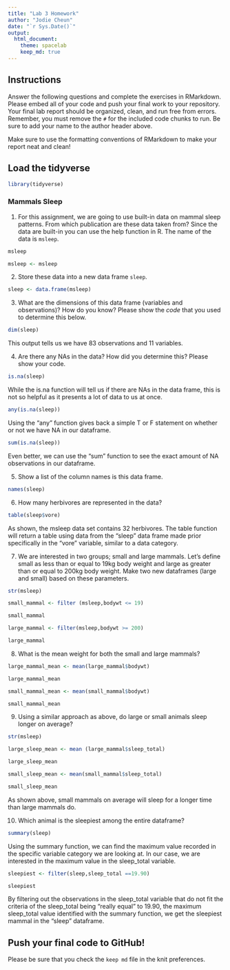 ```yaml
---
title: "Lab 3 Homework"
author: "Jodie Cheun"
date: "`r Sys.Date()`"
output:
  html_document: 
    theme: spacelab
    keep_md: true
---
```


## Instructions
Answer the following questions and complete the exercises in RMarkdown. Please embed all of your code and push your final work to your repository. Your final lab report should be organized, clean, and run free from errors. Remember, you must remove the `#` for the included code chunks to run. Be sure to add your name to the author header above.  

Make sure to use the formatting conventions of RMarkdown to make your report neat and clean!  

## Load the tidyverse
```r
library(tidyverse)
```

### Mammals Sleep  
1. For this assignment, we are going to use built-in data on mammal sleep patterns. From which publication are these data taken from? Since the data are built-in you can use the help function in R. The name of the data is `msleep`.  
```r
msleep
```
```r
msleep <- msleep
```


2. Store these data into a new data frame `sleep`.  
```r
sleep <- data.frame(msleep)
```

3. What are the dimensions of this data frame (variables and observations)? How do you know? Please show the *code* that you used to determine this below.  
```r
dim(sleep)
```
This output tells us we have 83 observations and 11 variables.


4. Are there any NAs in the data? How did you determine this? Please show your code.  
```r
is.na(sleep)
```
While the is.na function will tell us if there are NAs in the data frame, this is not so helpful as it presents a lot of data to us at once.

```r
any(is.na(sleep))
```
Using the "any" function gives back a simple T or F statement on whether or not we have NA in our dataframe.

```r
sum(is.na(sleep))
```
Even better, we can use the "sum" function to see the exact amount of NA observations in our dataframe.

5. Show a list of the column names is this data frame.
```r
names(sleep)
```

6. How many herbivores are represented in the data?  
```r
table(sleep$vore)
```
As shown, the msleep data set contains 32 herbivores. The table function will return a table using data from the "sleep" data frame made prior specifically in the "vore" variable, similar to a data category.


7. We are interested in two groups; small and large mammals. Let's define small as less than or equal to 19kg body weight and large as greater than or equal to 200kg body weight. Make two new dataframes (large and small) based on these parameters.
```r
str(msleep)
```
```r
small_mammal <- filter (msleep,bodywt <= 19)
```

```r
small_mammal
```

```r
large_mammal <- filter(msleep,bodywt >= 200)
```

```r
large_mammal
```

8. What is the mean weight for both the small and large mammals?
```r
large_mammal_mean <- mean(large_mammal$bodywt)
```

```r
large_mammal_mean
```

```r
small_mammal_mean <- mean(small_mammal$bodywt)
```

```r
small_mammal_mean
```

9. Using a similar approach as above, do large or small animals sleep longer on average?  

```r
str(msleep)
```
```r
large_sleep_mean <- mean (large_mammal$sleep_total)
```

```r
large_sleep_mean
```

```r
small_sleep_mean <- mean(small_mammal$sleep_total)
```

```r
small_sleep_mean
```
As shown above, small mammals on average will sleep for a longer time than large mammals do.

10. Which animal is the sleepiest among the entire dataframe?

```r
summary(sleep)
```
Using the summary function, we can find the maximum value recorded in the specific variable category we are looking at. In our case, we are interested in the maximum value in the sleep_total variable.
```r
sleepiest <- filter(sleep,sleep_total ==19.90)
```

```r
sleepiest
```
By filtering out the observations in the sleep_total variable that do not fit the criteria of the sleep_total being "really equal" to 19.90, the maximum sleep_total value identified with the summary function, we get the sleepiest mammal in the "sleep" dataframe.

## Push your final code to GitHub!
Please be sure that you check the `keep md` file in the knit preferences.   